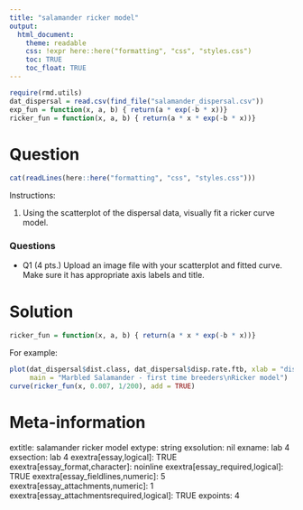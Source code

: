 ```yaml
---
title: "salamander ricker model"
output:  
  html_document:
    theme: readable
    css: !expr here::here("formatting", "css", "styles.css")
    toc: TRUE
    toc_float: TRUE
---
```



```r
require(rmd.utils)
dat_dispersal = read.csv(find_file("salamander_dispersal.csv"))
exp_fun = function(x, a, b) { return(a * exp(-b * x))}
ricker_fun = function(x, a, b) { return(a * x * exp(-b * x))}
```


Question
========

```r
cat(readLines(here::here("formatting", "css", "styles.css")))
```



Instructions:

1. Using the scatterplot of the dispersal data, visually fit a ricker curve model.


<div class="questionborder">
### Questions

- Q1 (4 pts.) Upload an image file with your scatterplot and fitted curve.  Make sure it has appropriate axis labels and title.

</div>




Solution
========


```r
ricker_fun = function(x, a, b) { return(a * x * exp(-b * x))}
```
For example:

```r
plot(dat_dispersal$dist.class, dat_dispersal$disp.rate.ftb, xlab = "distance class", ylab = "standardized dispersal rate",
     main = "Marbled Salamander - first time breeders\nRicker model")
curve(ricker_fun(x, 0.007, 1/200), add = TRUE)
```





Meta-information
================
extitle: salamander ricker model
extype: string
exsolution: nil
exname: lab 4
exsection: lab 4
exextra[essay,logical]: TRUE
exextra[essay_format,character]: noinline
exextra[essay_required,logical]: TRUE
exextra[essay_fieldlines,numeric]: 5
exextra[essay_attachments,numeric]: 1
exextra[essay_attachmentsrequired,logical]: TRUE
expoints: 4
